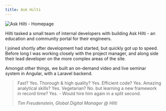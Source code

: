 ```yaml
---
title: Ask Hilti
---
```


<Browser url="https://ask.hilti.co.uk/">
    <Image src={homepage} alt="Ask Hilti - Homepage" />
</Browser>

Hilti tasked a small team of internal developers with building Ask Hilti - an education and community portal
for their engineers.

I joined shortly after development had started, but quickly got up to speed. Before long I was working closely with
the project manager, and along side their lead developer on the more complex areas of the site.

Amongst other things, we built an on-demand video and live seminar system in Angular, with a Laravel backend.

> Fast? Yes. Thorough & high quality? Yes. Efficient code? Yes. Amazing analytical skills? Yes. Vegetarian? No. but learning a new framework in record time? Yes. - Would hire him again in a split second.
>
> <div><cite>Tim Freudenstein, Global Digital Manager @ Hilti</cite></div>
